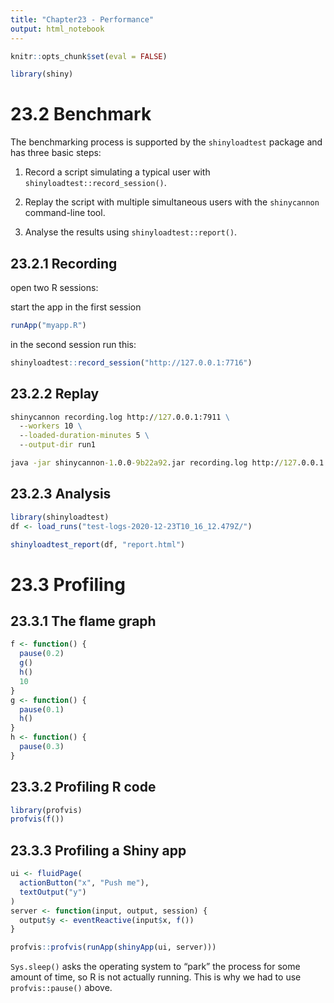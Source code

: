 ---
title: "Chapter23 - Performance"
output: html_notebook
---

```{r setup}
knitr::opts_chunk$set(eval = FALSE)
```


```{r}
library(shiny)
```


# 23.2 Benchmark

The benchmarking process is supported by the `shinyloadtest` package and has three basic steps:

1. Record a script simulating a typical user with `shinyloadtest::record_session()`.

2. Replay the script with multiple simultaneous users with the `shinycannon` command-line tool.

3. Analyse the results using `shinyloadtest::report()`.


## 23.2.1 Recording

open two R sessions:

start the app in the first session
```{r}
runApp("myapp.R")
```


in the second session run this:
```{r}
shinyloadtest::record_session("http://127.0.0.1:7716")
```


## 23.2.2 Replay


```{cmd}
shinycannon recording.log http://127.0.0.1:7911 \
  --workers 10 \
  --loaded-duration-minutes 5 \
  --output-dir run1
```

```{cmd}
java -jar shinycannon-1.0.0-9b22a92.jar recording.log http://127.0.0.1:7483
```


## 23.2.3 Analysis

```{r}
library(shinyloadtest)
df <- load_runs("test-logs-2020-12-23T10_16_12.479Z/")
```


```{r}
shinyloadtest_report(df, "report.html")
```


# 23.3 Profiling

## 23.3.1 The flame graph

```{r}
f <- function() {
  pause(0.2)
  g()
  h()
  10
}
g <- function() {
  pause(0.1)
  h()
}
h <- function() {
  pause(0.3)
}
```

## 23.3.2 Profiling R code

```{r}
library(profvis)
profvis(f())
```

## 23.3.3 Profiling a Shiny app

```{r}
ui <- fluidPage(
  actionButton("x", "Push me"),
  textOutput("y")
)
server <- function(input, output, session) {
  output$y <- eventReactive(input$x, f())
}

profvis::profvis(runApp(shinyApp(ui, server)))
```
`Sys.sleep()` asks the operating system to “park” the process for some amount of time, so R is not actually running. This is why we had to use `profvis::pause()` above.


